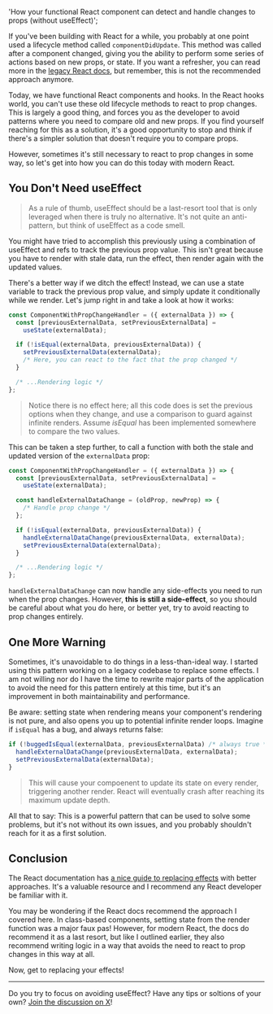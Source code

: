   'How your functional React component can detect and handle changes to props (without useEffect)';

If you've been building with React for a while, you probably at one point used a lifecycle method
called `componentDidUpdate`. This method was called after a component changed, giving
you the ability to perform some series of actions based on new props, or state. If you want a refresher, you can read
more in the [legacy React docs](https://legacy.reactjs.org/docs/react-component.html#componentdidupdate), but remember, this
is not the recommended approach anymore.

Today, we have functional React components and hooks. In the React hooks world, you can't use these old lifecycle methods to react to prop changes.
This is largely a good thing,
and forces you as the developer to avoid patterns where you need to compare old and new props. If you find
yourself reaching for this as a solution, it's a good opportunity to stop and think if there's a
simpler solution that doesn't require you to compare props.

However, sometimes it's still necessary to react to prop changes in some way,
so let's get into how you can do this today with modern React.

## You Don't Need useEffect

> As a rule of thumb, useEffect should be a last-resort tool that is only leveraged when there is truly no alternative.
> It's not quite an anti-pattern, but think of useEffect as a code smell.

You might have tried to accomplish this previously using a combination of useEffect and refs to track the previous prop value.
This isn't great because you have to render with stale data, run the effect, then render again with the updated values.

There's a better way if we ditch the effect! Instead, we can
use a state variable to track the previous prop value, and simply update it conditionally while we render.
Let's jump right in and take a look at how it works:

```jsx
const ComponentWithPropChangeHandler = ({ externalData }) => {
  const [previousExternalData, setPreviousExternalData] =
    useState(externalData);

  if (!isEqual(externalData, previousExternalData)) {
    setPreviousExternalData(externalData);
    /* Here, you can react to the fact that the prop changed */
  }

  /* ...Rendering logic */
};
```

> Notice there is no effect here; all this code does is set the previous options when they change, and
> use a comparison to guard against infinite renders. Assume _isEqual_ has been implemented somewhere to
> compare the two values.

This can be taken a step further, to call a function with both the stale and updated version of the `externalData` prop:

```jsx
const ComponentWithPropChangeHandler = ({ externalData }) => {
  const [previousExternalData, setPreviousExternalData] =
    useState(externalData);

  const handleExternalDataChange = (oldProp, newProp) => {
    /* Handle prop change */
  };

  if (!isEqual(externalData, previousExternalData)) {
    handleExternalDataChange(previousExternalData, externalData);
    setPreviousExternalData(externalData);
  }

  /* ...Rendering logic */
};
```

`handleExternalDataChange` can now handle any side-effects you need to run when the prop changes.
However, **this is still a side-effect**, so you should be careful about what you do here, or better yet,
try to avoid reacting to prop changes entirely.

## One More Warning

Sometimes, it's unavoidable to do things in a less-than-ideal way. I started using this pattern working
on a legacy codebase to replace some effects. I am not willing nor do I have the time to rewrite major parts of the application to avoid the need
for this pattern entirely at this time, but it's an improvement in both maintainability and performance.

Be aware: setting state when rendering means your component's rendering is not pure, and also opens you up to
potential infinite render loops. Imagine if `isEqual` has a bug, and always returns false:

```javascript
if (!buggedIsEqual(externalData, previousExternalData) /* always true */) {
  handleExternalDataChange(previousExternalData, externalData);
  setPreviousExternalData(externalData);
}
```

> This will cause your compoenent to update its state on every render, triggering another render. React will
> eventually crash after reaching its maximum update depth.

All that to say: This is a powerful pattern that can be used to solve some problems, but it's not
without its own issues, and you probably shouldn't reach for it as a first solution.

## Conclusion

The React documentation has [a nice guide to replacing effects](https://react.dev/learn/you-might-not-need-an-effect) with better approaches. It's a
valuable resource and I recommend any React developer be familiar with it.

You may be wondering if the React docs recommend the approach I covered here. In class-based components, setting state from the render function was a major faux pas!
However, for modern React, the docs do recommend it as a last resort, but
like I outlined earlier, they also recommend writing logic in a way that avoids the need to react to prop changes in this way at all.

Now, get to replacing your effects!

---

Do you try to focus on avoiding useEffect? Have any tips or soltions of your own? [Join the discussion on X](https://twitter.com/keegandonley/status/1752808056914620479)!
